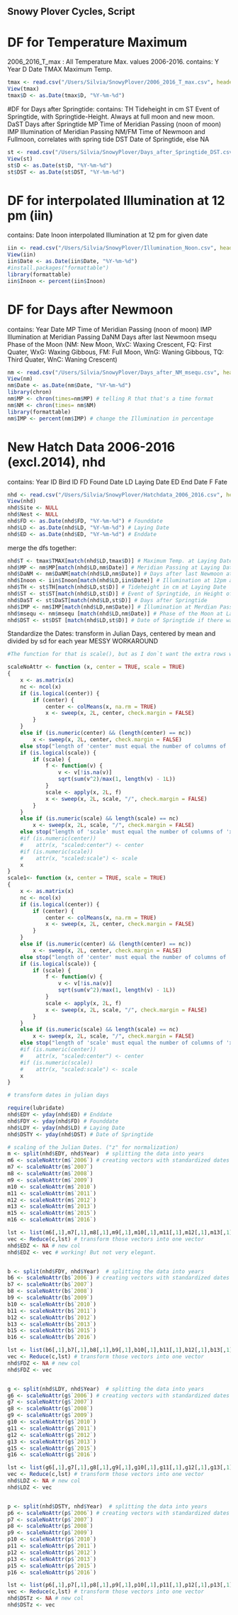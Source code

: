 ## Snowy Plover Cycles, Script
# DF for Temperature Maximum
2006_2016_T_max : All Temperature Max. values 2006-2016.
contains:
Y Year
D Date
TMAX Maximum Temp.
```r
tmax <- read.csv("/Users/Silvia/SnowyPlover/2006_2016_T_max.csv", header = TRUE, sep = ";", dec = ",")
View(tmax)
tmax$D <- as.Date(tmax$D, "%Y-%m-%d")
```
#DF for Days after Springtide:
contains:
TH Tideheight in cm
ST Event of Springtide, with Springtide-Height. Always at full moon and new moon.
DaST Days after Springtide
MP Time of Meridian Passing (noon of moon)
IMP Illumination of Meridian Passing
NM/FM Time of Newmoon and Fullmoon, correlates with spring tide
DST Date of Springtide, else NA
```r
st <- read.csv("/Users/Silvia/SnowyPlover/Days_after_Springtide_DST.csv", header = TRUE, sep = ";", dec = ",")
View(st)
st$D <- as.Date(st$D, "%Y-%m-%d")
st$DST <- as.Date(st$DST, "%Y-%m-%d")
```
# DF for interpolated Illumination at 12 pm (iin)
contains:
Date
Inoon interpolated Illumination at 12 pm for given date
```r
iin <- read.csv("/Users/Silvia/SnowyPlover/Illumination_Noon.csv", header = TRUE, sep = ";", dec = ",")
View(iin)
iin$Date <- as.Date(iin$Date, "%Y-%m-%d")
#install.packages("formattable")
library(formattable)
iin$Inoon <- percent(iin$Inoon)
```
# DF for Days after Newmoon
contains:
Year
Date
MP Time of Meridian Passing (noon of moon)
IMP Illumination at Meridian Passing
DaNM Days after last Newmoon
msequ Phase of the Moon (NM: New Moon, WxC: Waxing Crescent, FQ: First Quater, WxG: Waxing Gibbous, FM: Full Moon, WnG: Waning Gibbous, TQ: Third Quater, WnC: Waning Crescent)
```r
nm <- read.csv("/Users/Silvia/SnowyPlover/Days_after_NM_msequ.csv", header = TRUE, sep = ";", dec = ",")
View(nm)
nm$Date <- as.Date(nm$Date, "%Y-%m-%d")
library(chron)
nm$MP <- chron(times=nm$MP) # telling R that that's a time format
nm$NM <- chron(times= nm$NM)
library(formattable)
nm$IMP <- percent(nm$IMP) # change the Illumination in percentage
```
# New Hatch Data 2006-2016 (excl.2014), nhd
contains:
Year
ID Bird ID
FD Found Date
LD Laying Date
ED End Date
F Fate
```r
nhd <- read.csv("/Users/Silvia/SnowyPlover/Hatchdata_2006_2016.csv", header = TRUE, sep = ";", dec = ",")
View(nhd)
nhd$Site <- NULL
nhd$Nest <- NULL
nhd$FD <- as.Date(nhd$FD, "%Y-%m-%d") # Founddate
nhd$LD <- as.Date(nhd$LD, "%Y-%m-%d") # Laying Date
nhd$ED <- as.Date(nhd$ED, "%Y-%m-%d") # Enddate
```
merge the dfs together:
```r
nhd$T <- tmax$TMAX[match(nhd$LD,tmax$D)] # Maximum Temp. at Laying Date
nhd$MP <- nm$MP[match(nhd$LD,nm$Date)] # Meridian Passing at Laying Date, NAs indicate, that there was no MP at this day.
nhd$DaNM <- nm$DaNM[match(nhd$LD,nm$Date)] # Days after last Newmoon at Laying Date
nhd$Inoon <- iin$Inoon[match(nhd$LD,iin$Date)] # Illumination at 12pm at Laying Date
nhd$TH <- st$TH[match(nhd$LD,st$D)] # Tideheight in cm at Laying Date
nhd$ST <- st$ST[match(nhd$LD,st$D)] # Event of Springtide, in Height of Springtide at Laying Date
nhd$DaST <- st$DaST[match(nhd$LD,st$D)] # Days after Springtide
nhd$IMP <- nm$IMP[match(nhd$LD,nm$Date)] # Illumination at Merdian Passing
nhd$msequ <- nm$msequ [match(nhd$LD,nm$Date)] # Phase of the Moon at Laying Date
nhd$DST <- st$DST [match(nhd$LD,st$D)] # Date of Springtide if there was a Springtide
```
Standardize the Dates:
transform in Julian Days, centered by mean and divided by sd for each year
MESSY WORKAROUND
```r
#The function for that is scale(), but as I don`t want the extra rows with attributes I hashtagged the commandos for it in the source code and created a new function scaleNoAttr:

scaleNoAttr <- function (x, center = TRUE, scale = TRUE) 
{ 
    x <- as.matrix(x) 
    nc <- ncol(x) 
    if (is.logical(center)) { 
        if (center) { 
            center <- colMeans(x, na.rm = TRUE) 
            x <- sweep(x, 2L, center, check.margin = FALSE) 
        } 
    } 
    else if (is.numeric(center) && (length(center) == nc)) 
        x <- sweep(x, 2L, center, check.margin = FALSE) 
    else stop("length of 'center' must equal the number of columns of 'x'") 
    if (is.logical(scale)) { 
        if (scale) { 
            f <- function(v) { 
                v <- v[!is.na(v)] 
                sqrt(sum(v^2)/max(1, length(v) - 1L)) 
            } 
            scale <- apply(x, 2L, f) 
            x <- sweep(x, 2L, scale, "/", check.margin = FALSE) 
        } 
    } 
    else if (is.numeric(scale) && length(scale) == nc) 
        x <- sweep(x, 2L, scale, "/", check.margin = FALSE) 
    else stop("length of 'scale' must equal the number of columns of 'x'") 
    #if (is.numeric(center)) 
    #    attr(x, "scaled:center") <- center 
    #if (is.numeric(scale)) 
    #    attr(x, "scaled:scale") <- scale 
    x 
} 
scale1<- function (x, center = TRUE, scale = TRUE) 
{ 
    x <- as.matrix(x) 
    nc <- ncol(x) 
    if (is.logical(center)) { 
        if (center) { 
            center <- colMeans(x, na.rm = TRUE) 
            x <- sweep(x, 2L, center, check.margin = FALSE) 
        } 
    } 
    else if (is.numeric(center) && (length(center) == nc)) 
        x <- sweep(x, 2L, center, check.margin = FALSE) 
    else stop("length of 'center' must equal the number of columns of 'x'") 
    if (is.logical(scale)) { 
        if (scale) { 
            f <- function(v) { 
                v <- v[!is.na(v)] 
                sqrt(sum(v^2)/max(1, length(v) - 1L)) 
            } 
            scale <- apply(x, 2L, f) 
            x <- sweep(x, 2L, scale, "/", check.margin = FALSE) 
        } 
    } 
    else if (is.numeric(scale) && length(scale) == nc) 
        x <- sweep(x, 2L, scale, "/", check.margin = FALSE) 
    else stop("length of 'scale' must equal the number of columns of 'x'") 
    #if (is.numeric(center)) 
    #    attr(x, "scaled:center") <- center 
    #if (is.numeric(scale)) 
    #    attr(x, "scaled:scale") <- scale 
    x 
} 

# transform dates in julian days

require(lubridate)
nhd$EDY <- yday(nhd$ED) # Enddate
nhd$FDY <- yday(nhd$FD) # Founddate
nhd$LDY <- yday(nhd$LD) # Laying Date
nhd$DSTY <- yday(nhd$DST) # Date of Springtide

# scaling of the Julian Dates. ("z" for normalization)
m <- split(nhd$EDY, nhd$Year)  # splitting the data into years
m6 <- scaleNoAttr(m$`2006`) # creating vectors with standardized dates for every year
m7 <- scaleNoAttr(m$`2007`)
m8 <- scaleNoAttr(m$`2008`)
m9 <- scaleNoAttr(m$`2009`)
m10 <- scaleNoAttr(m$`2010`)
m11 <- scaleNoAttr(m$`2011`)
m12 <- scaleNoAttr(m$`2012`)
m13 <- scaleNoAttr(m$`2013`)
m15 <- scaleNoAttr(m$`2015`)
m16 <- scaleNoAttr(m$`2016`)

lst <- list(m6[,1],m7[,1],m8[,1],m9[,1],m10[,1],m11[,1],m12[,1],m13[,1], m15[,1], m16[,1] ) 
vec <- Reduce(c,lst) # transform those vectors into one vector
nhd$EDZ <- NA # new col 
nhd$EDZ <- vec # working! But not very elegant.


b <- split(nhd$FDY, nhd$Year)  # splitting the data into years
b6 <- scaleNoAttr(b$`2006`) # creating vectors with standardized dates for every year
b7 <- scaleNoAttr(b$`2007`)
b8 <- scaleNoAttr(b$`2008`)
b9 <- scaleNoAttr(b$`2009`)
b10 <- scaleNoAttr(b$`2010`)
b11 <- scaleNoAttr(b$`2011`)
b12 <- scaleNoAttr(b$`2012`)
b13 <- scaleNoAttr(b$`2013`)
b15 <- scaleNoAttr(b$`2015`)
b16 <- scaleNoAttr(b$`2016`)

lst <- list(b6[,1],b7[,1],b8[,1],b9[,1],b10[,1],b11[,1],b12[,1],b13[,1], b15[,1], b16[,1] ) 
vec <- Reduce(c,lst) # transform those vectors into one vector
nhd$FDZ <- NA # new col 
nhd$FDZ <- vec 


g <- split(nhd$LDY, nhd$Year)  # splitting the data into years
g6 <- scaleNoAttr(g$`2006`) # creating vectors with standardized dates for every year
g7 <- scaleNoAttr(g$`2007`)
g8 <- scaleNoAttr(g$`2008`)
g9 <- scaleNoAttr(g$`2009`)
g10 <- scaleNoAttr(g$`2010`)
g11 <- scaleNoAttr(g$`2011`)
g12 <- scaleNoAttr(g$`2012`)
g13 <- scaleNoAttr(g$`2013`)
g15 <- scaleNoAttr(g$`2015`)
g16 <- scaleNoAttr(g$`2016`)

lst <- list(g6[,1],g7[,1],g8[,1],g9[,1],g10[,1],g11[,1],g12[,1],g13[,1], g15[,1], g16[,1] ) 
vec <- Reduce(c,lst) # transform those vectors into one vector
nhd$LDZ <- NA # new col 
nhd$LDZ <- vec 


p <- split(nhd$DSTY, nhd$Year)  # splitting the data into years
p6 <- scaleNoAttr(p$`2006`) # creating vectors with standardized dates for every year
p7 <- scaleNoAttr(p$`2007`)
p8 <- scaleNoAttr(p$`2008`)
p9 <- scaleNoAttr(p$`2009`)
p10 <- scaleNoAttr(p$`2010`)
p11 <- scaleNoAttr(p$`2011`)
p12 <- scaleNoAttr(p$`2012`)
p13 <- scaleNoAttr(p$`2013`)
p15 <- scaleNoAttr(p$`2015`)
p16 <- scaleNoAttr(p$`2016`)

lst <- list(p6[,1],p7[,1],p8[,1],p9[,1],p10[,1],p11[,1],p12[,1],p13[,1], p15[,1], p16[,1] ) 
vec <- Reduce(c,lst) # transform those vectors into one vector
nhd$DSTz <- NA # new col 
nhd$DSTz <- vec 
```



